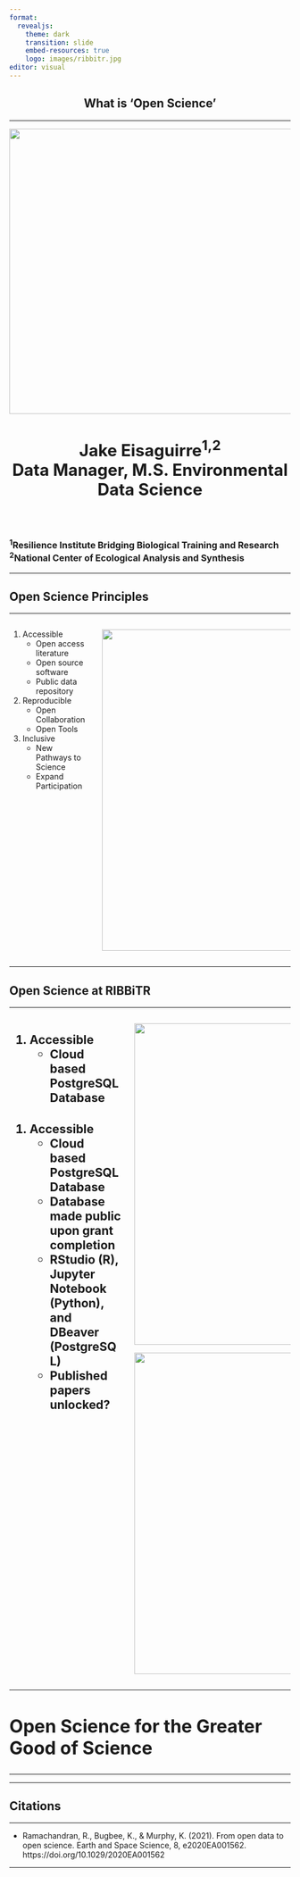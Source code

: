 ```yaml
---
format: 
  revealjs:
    theme: dark
    transition: slide
    embed-resources: true
    logo: images/ribbitr.jpg
editor: visual
---
```


## What is 'Open Science' {style="text-align:center;"}

<hr color = #CADC30>

![](images/great_frog.jpg){fig-align="center" width="5.33in"}

<h2 style="text-align:center; font-size:22.0pt;">

Jake Eisaguirre^1,2^\
Data Manager, M.S. Environmental Data Science

</h2>

$~$

<h2 style="font-size: 12.0pt; text-align:left;">

^1^Resilience Institute Bridging Biological Training and Research\
^2^National Center of Ecological Analysis and Synthesis

</h2>

::: notes
:::

------------------------------------------------------------------------

## Open Science Principles {.smaller}

<hr color = #CADC30>

::: columns
::: {.incremental .column width="30%"}
1.  Accessible
    -   Open access literature
    -   Open source software
    -   Public data repository
2.  Reproducible
    -   Open Collaboration
    -   Open Tools
3.  Inclusive
    -   New Pathways to Science
    -   Expand Participation
:::

::: {.column width="70%"}
![](images/os.jpg){fig-align="center" width="6in"}
:::
:::

::: notes
:::

------------------------------------------------------------------------

## Open Science at RIBBiTR {.smaller auto-animate="true"}

<hr color = #CADC30>

::: columns
::: {.column width="42%"}
::: {.fragment .fade-in-then-out}
<h2 style="font-size: 16.0pt;">

1.  Accessible
    -   Cloud based PostgreSQL Database

</h2>
:::
::: {.fragment .fade-in-then-out}
<h2 style="font-size: 16.0pt;">

1.  Accessible
    -   Cloud based PostgreSQL Database
    -   Database made public upon grant completion
    -   RStudio (R), Jupyter Notebook (Python), and DBeaver (PostgreSQL)
    -   Published papers unlocked?

</h2>
:::
:::

::: {.column width="58%"}
::: {.r-stack}
![](images/RIBBiTR%20-%20survey_data.png){fig-align="center" width="6in"}

::: {.fragment .r-stack }
![](images/dataone.png){fig-align="center" width="6in"}
:::
:::
:::
:::

<!-- 2.  Reproducible -->

<!--     -   Reproducible analysis in R and Python -->

<!--     -   Quarto manuscripts, documents, and presentations -->

<!--     -   Collaboration with Git/Github in RStudio (R) and Jupyter Notebook (Python) -->

<!-- 3.  Inclusive -->

<!--     -   CURE? -->

<!--     -   PEP? -->

<!--     -   R101? -->

<!-- ::: -->

<!-- ::: {.column .incremental width="58%"} -->

<!-- ::: {.fragment fragment-index=1} -->

<!-- ![](images/RIBBiTR - survey_data.png){fig-align="center" width="6in"} -->

<!-- ::: -->

<!-- ::: {.fragment} -->

<!-- ![](images/dataone.png){fig-align="center" width="6in"} -->

<!-- ::: -->

<!-- ::: -->

<!-- ::: -->

<!-- ::: notes -->

<!-- ::: -->

------------------------------------------------------------------------

## Open Science for the Greater Good of Science {style="font-size:24.0pt;"}

<hr color = #CADC30>

::: notes
:::

------------------------------------------------------------------------

## Citations

<hr color = #CADC30>

-   Ramachandran, R., Bugbee, K., & Murphy, K. (2021). From open data to open science. Earth and Space Science, 8, e2020EA001562. https://doi.org/10.1029/2020EA001562

------------------------------------------------------------------------
